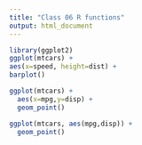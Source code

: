 ```yaml
---
title: "Class 06 R functions"
output: html_document
---
```


```r
library(ggplot2) 
ggplot(mtcars) +
aes(x=speed, height=dist) +
barplot()
```

```r
ggplot(mtcars) +
  aes(x=mpg,y=disp) +
  geom_point()
```

```r
ggplot(mtcars, aes(mpg,disp)) +
  geom_point()
```

